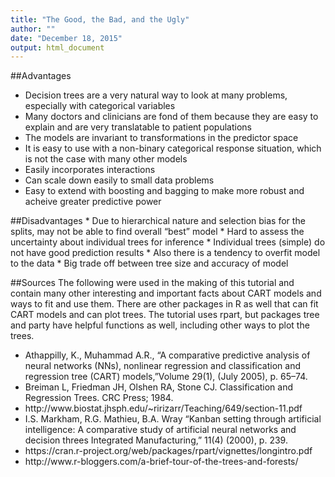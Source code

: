 ```yaml
---
title: "The Good, the Bad, and the Ugly"
author: ""
date: "December 18, 2015"
output: html_document
---
```


##Advantages

* Decision trees are a very natural way to look at many problems, especially with categorical variables
* Many doctors and clinicians are fond of them because they are easy to explain and are very translatable to patient populations 
* The models are invariant to transformations in the predictor space
* It is easy to use with a non-binary categorical response situation, which is not the case with many other models
* Easily incorporates interactions
* Can scale down easily to small data problems
* Easy to extend with boosting and bagging to make more robust and acheive greater predictive power 


##Disadvantages
* Due to hierarchical nature and selection bias for the splits, may not be able to find overall "best" model
* Hard to assess the uncertainty about individual trees for inference
* Individual trees (simple) do not have good prediction results 
* Also there is a tendency to overfit model to the data
* Big trade off between tree size and accuracy of model

##Sources
The following were used in the making of this tutorial and contain many other interesting and important facts about CART models and ways to fit and use them.  There are other packages in R as well that can fit CART models and can plot trees.  The tutorial uses rpart, but packages tree and party have helpful functions as well, including other ways to plot the trees.

* Athappilly, K., Muhammad A.R., "A comparative predictive analysis of neural networks (NNs), nonlinear regression and classification and regression tree (CART) models,"Volume 29(1), (July 2005), p. 65–74. 
* Breiman L, Friedman JH, Olshen RA, Stone CJ. Classification and Regression Trees. CRC Press; 1984.
* http://www.biostat.jhsph.edu/~ririzarr/Teaching/649/section-11.pdf
* I.S. Markham, R.G. Mathieu, B.A. Wray "Kanban setting through artificial intelligence: A comparative study of artificial neural networks and decision threes
Integrated Manufacturing," 11(4) (2000), p. 239.
* https://cran.r-project.org/web/packages/rpart/vignettes/longintro.pdf
* http://www.r-bloggers.com/a-brief-tour-of-the-trees-and-forests/